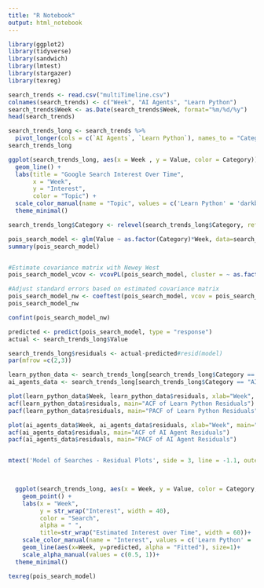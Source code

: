 ```yaml
---
title: "R Notebook"
output: html_notebook
---
```


```r
library(ggplot2)
library(tidyverse)
library(sandwich)
library(lmtest)
library(stargazer)
library(texreg)

```

```r
search_trends <- read.csv("multiTimeline.csv")
colnames(search_trends) <- c("Week", "AI Agents", "Learn Python")
search_trends$Week <- as.Date(search_trends$Week, format="%m/%d/%y")
head(search_trends)

```

```r
search_trends_long <- search_trends %>%
  pivot_longer(cols = c(`AI Agents`, `Learn Python`), names_to = "Category", values_to = "Value")
search_trends_long
```

```r
ggplot(search_trends_long, aes(x = Week , y = Value, color = Category)) +
  geom_line() +                     
  labs(title = "Google Search Interest Over Time",
       x = "Week",
       y = "Interest",
       color = "Topic") +
  scale_color_manual(name = "Topic", values = c('Learn Python' = 'darkblue', 'AI Agents' = '#E66100')) +
  theme_minimal()
```

```r
search_trends_long$Category <- relevel(search_trends_long$Category, ref = "Learn Python")

pois_search_model <- glm(Value ~ as.factor(Category)*Week, data=search_trends_long, family=poisson(link="log"))
summary(pois_search_model)


#Estimate covariance matrix with Newey West
pois_search_model_vcov <- vcovPL(pois_search_model, cluster = ~ as.factor(search_trends_long$Category), lag="NW1994")  

#Adjust standard errors based on estimated covariance matrix
pois_search_model_nw <- coeftest(pois_search_model, vcov = pois_search_model_vcov)
pois_search_model_nw

confint(pois_search_model_nw)

```

```r

predicted <- predict(pois_search_model, type = "response")
actual <- search_trends_long$Value

search_trends_long$residuals <- actual-predicted#resid(model)
par(mfrow =c(2,3))

learn_python_data <- search_trends_long[search_trends_long$Category == "Learn Python",]
ai_agents_data <- search_trends_long[search_trends_long$Category == "AI Agents",]

plot(learn_python_data$Week, learn_python_data$residuals, xlab="Week", main="Learn Python Residuals", ylab="Residuals")
acf(learn_python_data$residuals, main="ACF of Learn Python Residuals")
pacf(learn_python_data$residuals, main="PACF of Learn Python Residuals")

plot(ai_agents_data$Week, ai_agents_data$residuals, xlab="Week", main="AI Agent Residuals", ylab="Residuals")
acf(ai_agents_data$residuals, main="ACF of AI Agent Residuals")
pacf(ai_agents_data$residuals, main="PACF of AI Agent Residuals")


mtext('Model of Searches - Residual Plots', side = 3, line = -1.1, outer = TRUE)

  
```

```r
  ggplot(search_trends_long, aes(x = Week, y = Value, color = Category, alpha="Observed")) +
    geom_point() +
    labs(x = "Week",
         y = str_wrap("Interest", width = 40),
         color = "Search",
         alpha = " ",
         title=str_wrap("Estimated Interest over Time", width = 60))+
    scale_color_manual(name = "Interest", values = c('Learn Python' = 'darkblue', 'AI Agents' = '#E66100')) +
    geom_line(aes(x=Week, y=predicted, alpha = "Fitted"), size=1)+
    scale_alpha_manual(values = c(0.5, 1))+
  theme_minimal()
```

```r

texreg(pois_search_model)

```
